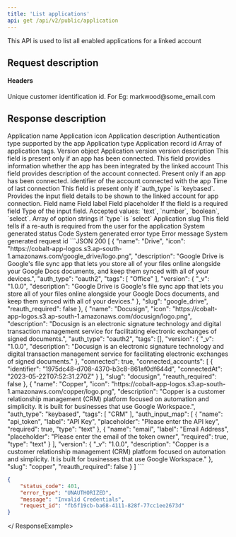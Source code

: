 ```yaml
---
title: 'List applications'
api: get /api/v2/public/application
---
```


This API is used to list all enabled applications for a linked account

## Request description
#### Headers 
<ParamField header="linked_account_id" type="string" required>
  Unique customer identification id. For Eg: markwood@some_email.com
</ParamField>

## Response description

<Tabs>
  <Tab title="200">
    <ResponseField name="name" type="string">
    Application name
    </ResponseField>
    <ResponseField name="icon" type="string">
    Application icon
    </ResponseField>
    <ResponseField name="description" type="string">
    Application description
    </ResponseField>
     <ResponseField name="auth_type" type="string">
     Authentication type supported by the app
    </ResponseField>
    <ResponseField name="type" type="string">
     Application type
    </ResponseField>
    <ResponseField name="app_id" type="string">
     Application record id
    </ResponseField>
    <ResponseField name="tags" type="array">
     Array of application tags.
    </ResponseField>
    <ResponseField name="version" type="object">
    Version object
     <Expandable title="properties">
        <ResponseField name="_v" type="string">
            Application version
        </ResponseField>
        <ResponseField name="description" type="string">
            version description
        </ResponseField>
     </Expandable>
    </ResponseField>
    <ResponseField name="connected" type="boolean">
     This field is present only if an app has been connected. This field provides information whether the app has been integrated by the linked account
    </ResponseField>
    <ResponseField name="connected_accounts" type="array">
    This field provides description of the account connected. Present only if an app has been connected.
     <Expandable title="properties">
        <ResponseField name="identifier" type="string">
            identifier of the account connected with the app
        </ResponseField>
        <ResponseField name="connectedAt" type="date">
            Time of last connection
        </ResponseField>
     </Expandable>
    </ResponseField>
    <ResponseField name="auth_input_map" type="array">
    This field is present only if `auth_type` is `keybased`. Provides the input field details to be shown to the linked account for app connection.
     <Expandable title="properties">
        <ResponseField name="name" type="string">
            Field name
        </ResponseField>
        <ResponseField name="label" type="string">
            Field label
        </ResponseField>
        <ResponseField name="placeholder" type="string">
            Field placeholder
        </ResponseField>
        <ResponseField name="required" type="boolean">
            If the field is a required field
        </ResponseField>
         <ResponseField name="type" type="string">
            Type of the input field. Accepted values: `text`, `number`, `boolean`, `select`.
        </ResponseField>
        <ResponseField name="options" type="array">
            Array of option strings if `type` is `select`
        </ResponseField>
     </Expandable>
    </ResponseField>
    <ResponseField name="slug" type="string">
     Application slug
    </ResponseField>
    <ResponseField name="reauth_required" type="boolean">
     This field tells if a re-auth is required from the user for the application
    </ResponseField>
  </Tab>
  <Tab title="401">
    <ResponseField name="status_code" type="integer">
    System generated status Code
    </ResponseField>
    <ResponseField name="error_type" type="string">
    System generated error type
    </ResponseField>
    <ResponseField name="message" type="string">
    Error message
    </ResponseField>
    <ResponseField name="request_id" type="string">
    System generated request id
    </ResponseField>
  </Tab>
</Tabs>


<ResponseExample>
```JSON 200
[
    {
        "name": "Drive",
        "icon": "https://cobalt-app-logos.s3.ap-south-1.amazonaws.com/google_drive/logo.png",
        "description": "Google Drive is Google's file sync app that lets you store all of your files online alongside your Google Docs documents, and keep them synced with all of your devices.",
        "auth_type": "oauth2",
        "tags": [
            "Office"
        ],
        "version": {
            "_v": "1.0.0",
            "description": "Google Drive is Google's file sync app that lets you store all of your files online alongside your Google Docs documents, and keep them synced with all of your devices."
        },
        "slug": "google_drive",
        "reauth_required": false
    },
    {
        "name": "Docusign",
        "icon": "https://cobalt-app-logos.s3.ap-south-1.amazonaws.com/docusign/logo.png",
        "description": "Docusign is an electronic signature technology and digital transaction management service for facilitating electronic exchanges of signed documents.",
        "auth_type": "oauth2",
        "tags": [],
        "version": {
            "_v": "1.0.0",
            "description": "Docusign is an electronic signature technology and digital transaction management service for facilitating electronic exchanges of signed documents."
        },
        "connected": true,
        "connected_accounts": [
            {
                "identifier": "1975dc48-d708-4370-b3c8-861af0df644d",
                "connectedAt": "2023-05-22T07:52:31.270Z"
            }
        ],
        "slug": "docusign",
        "reauth_required": false
    },
    {
        "name": "Copper",
        "icon": "https://cobalt-app-logos.s3.ap-south-1.amazonaws.com/copper/logo.png",
        "description": "Copper is a customer relationship management (CRM) platform focused on automation and simplicity. It is built for businesses that use Google Workspace.",
        "auth_type": "keybased",
        "tags": [
            "CRM"
        ],
        "auth_input_map": [
            {
                "name": "api_token",
                "label": "API Key",
                "placeholder": "Please enter the API key",
                "required": true,
                "type": "text"
            },
            {
                "name": "email",
                "label": "Email Address",
                "placeholder": "Please enter the email of the token owner",
                "required": true,
                "type": "text"
            }
        ],
        "version": {
            "_v": "1.0.0",
            "description": "Copper is a customer relationship management (CRM) platform focused on automation and simplicity. It is built for businesses that use Google Workspace."
        },
        "slug": "copper",
        "reauth_required": false
    }
]
```

```JSON 401
{
    "status_code": 401,
    "error_type": "UNAUTHORIZED",
    "message": "Invalid Credentials",
    "request_id": "fb5f19cb-ba68-4111-828f-77cc1ee2673d"
}
```
</ ResponseExample>